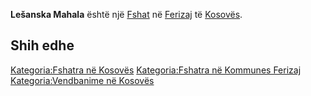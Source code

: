 {{Fshat në Kosovës
 | Emri                = Lešanska Mahala
| srp_N_name = Lešanska Mahala
| srp_N_FULL_NAME_RO = Lešanska Mahala
| srp_N_FULL_NAME_ND_RO = Lesanska Mahala
| srp_N_SORT_NAME_RG = LESANSKAMAHALA
| srp_N_FULL_NAME_RG = Lešanska Mahala
| srp_N_FULL_NAME_ND_RG = Lesanska Mahala
| srp_V_name = Lešanska Mala
| srp_V_FULL_NAME_RO = Lešanska Mala
| srp_V_FULL_NAME_ND_RO = Lesanska Mala
| srp_V_SORT_NAME_RG = LESANSKAMALA
| srp_V_FULL_NAME_RG = Lešanska Mala
| srp_V_FULL_NAME_ND_RG = Lesanska Mala

 | Emri (Rasa dhanore) = 
 | Figura              = 
 | Shteti              = Kosovo
 | Komuna              = Ferizaj
 | Kodi postar         = 
 | Sipërfaqja          = 

 | Popullsia           = 

 | Regj. i popullsisë  = 
 | Dend. e popullsisë  = 
 | Faqja zyrtare       = 
 <!--- Koordinatat ----> 
 | Gjerësia            = 42.339444
 | Gjatësia            = 20.786667
 | Lartësia            = 
}}
'''Lešanska Mahala''' është një [[Fshat]] në [[Ferizaj]] të [[Kosovës]].

<!-- == Gjeografia == -->
<!-- == Historia == -->
<!-- == Demografia == -->
== Shih edhe ==
{{Komuna Ferizaj}}
{{Kosovo-Administrata-Cung}}

[[Kategoria:Fshatra në Kosovës]]
[[Kategoria:Fshatra në Kommunes Ferizaj]]
[[Kategoria:Vendbanime në Kosovës]]